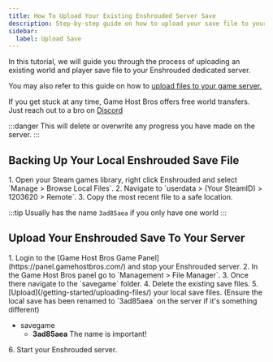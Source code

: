 ```yaml
---
title: How To Upload Your Existing Enshrouded Server Save
description: Step-by-step guide on how to upload your save file to your Enshrouded server.
sidebar:
  label: Upload Save
---
```


In this tutorial, we will guide you through the process of uploading an existing world and player save file to your Enshrouded dedicated server.

You may also refer to this guide on how to [upload files to your game server.](/getting-started/uploading-files/)

If you get stuck at any time, Game Host Bros offers free world transfers. Just reach out to a bro on [Discord](https://discord.gg/FN4XgbAwzr)

:::danger
This will delete or overwrite any progress you have made on the server. 
:::

## Backing Up Your Local Enshrouded Save File
<Steps>
1. Open your Steam games library, right click Enshrouded and select `Manage > Browse Local Files`.
2. Navigate to `userdata > (Your SteamID) > 1203620 > Remote`.
3. Copy the most recent file to a safe location.
</Steps>

:::tip
Usually has the name `3ad85aea` if you only have one world
:::

## Upload Your Enshrouded Save To Your Server
<Steps>
1. Login to the [Game Host Bros Game Panel](https://panel.gamehostbros.com/) and stop your Enshrouded server.
2. In the Game Host Bros panel go to `Management > File Manager`.
3. Once there navigate to the `savegame` folder.
4. Delete the existing save files.
5. [Upload](/getting-started/uploading-files/) your local save files. (Ensure the local save has been renamed to `3ad85aea` on the server if it's something different)
   <FileTree>
   
   - savegame
     - **3ad85aea** The name is important! 
   </FileTree>
6. Start your Enshrouded server.
</Steps>


